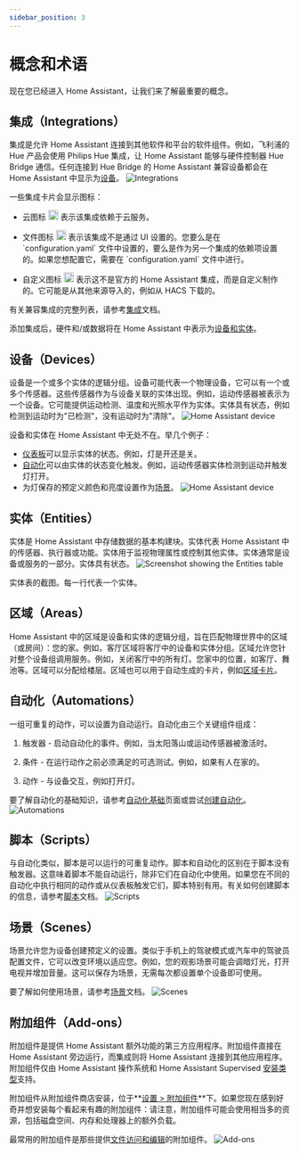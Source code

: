```yaml
---
sidebar_position: 3
---
```


# 概念和术语
现在您已经进入 Home Assistant，让我们来了解最重要的概念。

## 集成（Integrations）

集成是允许 Home Assistant 连接到其他软件和平台的软件组件。例如，飞利浦的 Hue 产品会使用 Philips Hue 集成，让 Home Assistant 能够与硬件控制器 Hue Bridge 通信。任何连接到 Hue Bridge 的 Home Assistant 兼容设备都会在 Home Assistant 中显示为[设备](https://www.home-assistant.io/getting-started/concepts-terminology/#devices)。
![Integrations](./img/image_1.png)

一些集成卡片会显示图标：


- <p className=''>云图标 <img height="18px" className='m-0 inline align-middle' src={CloudIconUrl} alt="Cloud icon" /> 表示该集成依赖于云服务。</p>
- <p className=''>文件图标 <img height="18px" className='m-0 inline align-middle' src={ConfigFileUrl} alt="Config file icon" /> 表示该集成不是通过 UI 设置的。您要么是在 `configuration.yaml` 文件中设置的，要么是作为另一个集成的依赖项设置的。如果您想配置它，需要在 `configuration.yaml` 文件中进行。</p>
- 自定义图标 <img height="18px" className='m-0 inline align-middle' src={CustomIconUrl} alt="Custom icon" /> 表示这不是官方的 Home Assistant 集成，而是自定义制作的。它可能是从其他来源导入的，例如从 HACS 下载的。

有关兼容集成的完整列表，请参考[集成](/docs/started/installation/)文档。

添加集成后，硬件和/或数据将在 Home Assistant 中表示为[设备和实体](https://www.home-assistant.io/getting-started/concepts-terminology/#devices)。

## 设备（Devices）

设备是一个或多个实体的逻辑分组。设备可能代表一个物理设备，它可以有一个或多个传感器。这些传感器作为与设备关联的实体出现。例如，运动传感器被表示为一个设备。它可能提供运动检测、温度和光照水平作为实体。实体具有状态，例如检测到运动时为"已检测"，没有运动时为"清除"。
![Home Assistant device](./img/image_2.png)

设备和实体在 Home Assistant 中无处不在。举几个例子：

- [仪表板](https://www.home-assistant.io/getting-started/onboarding_dashboard/)可以显示实体的状态。例如，灯是开还是关。
- [自动化](https://www.home-assistant.io/getting-started/concepts-terminology/#automations)可以由实体的状态变化触发。例如，运动传感器实体检测到运动并触发灯打开。
- 为灯保存的预定义颜色和亮度设置作为[场景](https://www.home-assistant.io/getting-started/concepts-terminology/#scenes)。
    ![Home Assistant device](./img/image_3.png)

## 实体（Entities）

实体是 Home Assistant 中存储数据的基本构建块。实体代表 Home Assistant 中的传感器、执行器或功能。实体用于监视物理属性或控制其他实体。实体通常是设备或服务的一部分。实体具有状态。
    ![Screenshot showing the Entities table](./img/image_4.png)
<p className='text-center'>实体表的截图。每一行代表一个实体。</p>

## 区域（Areas）

Home Assistant 中的区域是设备和实体的逻辑分组，旨在匹配物理世界中的区域（或房间）：您的家。例如，客厅区域将客厅中的设备和实体分组。区域允许您针对整个设备组调用服务。例如，关闭客厅中的所有灯。您家中的位置，如客厅、舞池等。区域可以分配给楼层。区域也可以用于自动生成的卡片，例如[区域卡片](https://www.home-assistant.io/dashboards/area/)。

## 自动化（Automations）

一组可重复的动作，可以设置为自动运行。自动化由三个关键组件组成：

1. 触发器 - 启动自动化的事件。例如，当太阳落山或运动传感器被激活时。

2. 条件 - 在运行动作之前必须满足的可选测试。例如，如果有人在家的。

3. 动作 - 与设备交互，例如打开灯。

要了解自动化的基础知识，请参考[自动化基础](https://www.home-assistant.io/docs/automation/basics/)页面或尝试[创建自动化](https://www.home-assistant.io/getting-started/automation)。
![Automations](./img/image_5.png)

## 脚本（Scripts）

与自动化类似，脚本是可以运行的可重复动作。脚本和自动化的区别在于脚本没有触发器。这意味着脚本不能自动运行，除非它们在自动化中使用。如果您在不同的自动化中执行相同的动作或从仪表板触发它们，脚本特别有用。有关如何创建脚本的信息，请参考[脚本](https://www.home-assistant.io/integrations/script/)文档。
![Scripts](./img/image_6.png)

## 场景（Scenes）

场景允许您为设备创建预定义的设置。类似于手机上的驾驶模式或汽车中的驾驶员配置文件，它可以改变环境以适应您。例如，您的观影场景可能会调暗灯光，打开电视并增加音量。这可以保存为场景，无需每次都设置单个设备即可使用。

要了解如何使用场景，请参考[场景](https://www.home-assistant.io/integrations/scene/)文档。
![Scenes](./img/image_7.png)

## 附加组件（Add-ons）

附加组件是提供 Home Assistant 额外功能的第三方应用程序。附加组件直接在 Home Assistant 旁边运行，而集成则将 Home Assistant 连接到其他应用程序。附加组件仅由 Home Assistant 操作系统和 Home Assistant Supervised [安装类型](/docs/started/installation/)支持。

附加组件从附加组件商店安装，位于**[设置 > 附加组件](https://my.home-assistant.io/redirect/supervisor)**下。如果您现在感到好奇并想安装每个看起来有趣的附加组件：请注意，附加组件可能会使用相当多的资源，包括磁盘空间、内存和处理器上的额外负载。

最常用的附加组件是那些提供[文件访问和编辑](https://www.home-assistant.io/docs/configuration/#to-set-up-access-to-the-files-and-prepare-an-editor)的附加组件。
![Add-ons ](./img/image_8.png)
















